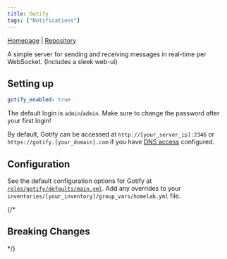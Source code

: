 ```yaml
---
title: Gotify
tags: ["Notifications"]
---
```



[Homepage](https://gotify.net/) |
[Repository](https://github.com/gotify/server)

<Tags tags={frontmatter.tags} />

A simple server for sending and receiving messages in real-time per WebSocket. (Includes a sleek web-ui)

## Setting up

```yaml title="inventories/homelab/group_vars/homelab.yml"
gotify_enabled: true
```

The default login is `admin`/`admin`. Make sure to change the password after your first login!

By default, Gotify can be accessed at `http://[your_server_ip]:2346` or `https://gotify.[your_domain].com` if you have [DNS access](../guides/dns-access) configured.

## Configuration

See the default configuration options for Gotify at [`roles/gotify/defaults/main.yml`](https://github.com/Dylancyclone/ansible-homelab-orchestration/blob/main/roles/gotify/defaults/main.yml).
Add any overrides to your `inventories/[your_inventory]/group_vars/homelab.yml` file.

{/* 

## Breaking Changes

*/}